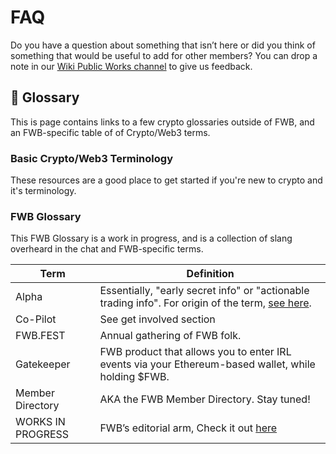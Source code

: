 # FAQ

Do you have a question about something that isn’t here or did you think of something that would be useful to add for other members? You can drop a note in our [Wiki Public Works channel](https://discord.com/channels/749418486874243212/1013946776904015932) to give us feedback.

## 📖 Glossary

This is page contains links to a few crypto glossaries outside of FWB, and an FWB-specific table of of Crypto/Web3 terms.

### Basic Crypto/Web3 Terminology

These resources are a good place to get started if you're new to crypto and it's terminology.

<EmbedUrl
  title="Coinmarketcap Glossary"
  url="https://coinmarketcap.com/alexandria/glossary#s"
  logo="https://coinmarketcap.com/alexandria/images/ico/favicon-192.png"
/>

<EmbedUrl
  title="The Web3 Glossary"
  url="https://unstoppabledomains.com/blog/the-web3-glossary"
/>

<EmbedUrl
  title="Metaverse Glossary"
  url="https://zine.zora.co/metaverse-glossary"
/>

### FWB Glossary

This FWB Glossary is a work in progress, and is a collection of slang overheard in the chat and FWB-specific terms.

| Term              | Definition                                                                                                                                                                            |
| ----------------- | ------------------------------------------------------------------------------------------------------------------------------------------------------------------------------------- |
| Alpha             | Essentially, "early secret info" or "actionable trading info". For origin of the term, [see here](https://www.fool.com/knowledge-center/what-is-alpha-and-why-should-i-want-it.aspx). |
| Co-Pilot          | See get involved section  |
| FWB.FEST          | Annual gathering of FWB folk.                                                                                                                                              |
| Gatekeeper        | FWB product that allows you to enter IRL events via your Ethereum-based wallet, while holding \$FWB.                                                                                  |
| Member Directory  | AKA the FWB Member Directory. Stay tuned!                                                                                                                                             |
| WORKS IN PROGRESS | FWB’s editorial arm, Check it out [here](https://wip.fwb.help)                                                                   
